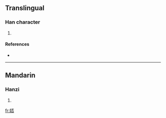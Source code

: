 ==Translingual==

===Han character===
{{Han char|rn=38|rad=女|as=07|sn=10|four=|canj=女一火口 (VMFR)}}

# {{defn|Han|sort=女07}}

====References====
* {{Han ref|kx=0262.270|dkj=06315|dj=0529.250|hdz=21050.110|uh=5A1D|ud=23069}}

----

==Mandarin==

===Hanzi===
{{cmn-hanzi|pin=[[pēi]] ([[pei1]]), [[wǎn]] ([[wan3]])|wg=p'ei<sup>1</sup>, wan<sup>3</sup>}}

# {{defn|Mandarin}}

[[fr:娝]]